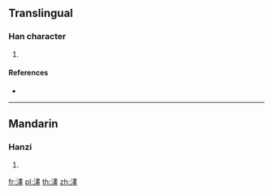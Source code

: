 ==Translingual==

===Han character===
{{Han char|rn=85|rad=水|as=12|sn=15|four=35116|canj=ELGM}}

# {{defn|Han|sort=水12}}

====References====
* {{Han ref|kx=0651.260|dkj=18316|dj=1061.270|hdz=31747.160|uh=6F85|ud=28549|bh=E645|bd=58949}}

----

==Mandarin==

===Hanzi===
{{cmn-hanzi|pin=[[ào]] ([[ao4]]), [[huà]] ([[hua4]]), [[nào]] ([[nao4]])|wg=ao<sup>4</sup>, hua<sup>4</sup>, nao<sup>4</sup>}}

# {{defn|lang=cmn|sort=水12}}

[[fr:澅]]
[[pl:澅]]
[[th:澅]]
[[zh:澅]]